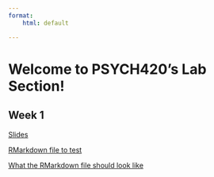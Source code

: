 ```yaml
---
format:
    html: default

---
```


# Welcome to PSYCH420's Lab Section!

## Week 1

[Slides](docs/presentations/intro.html)

[RMarkdown file to test](r_demos/test.Rmd)

[What the RMarkdown file should look like](docs/r_demos/test.Rmd)
